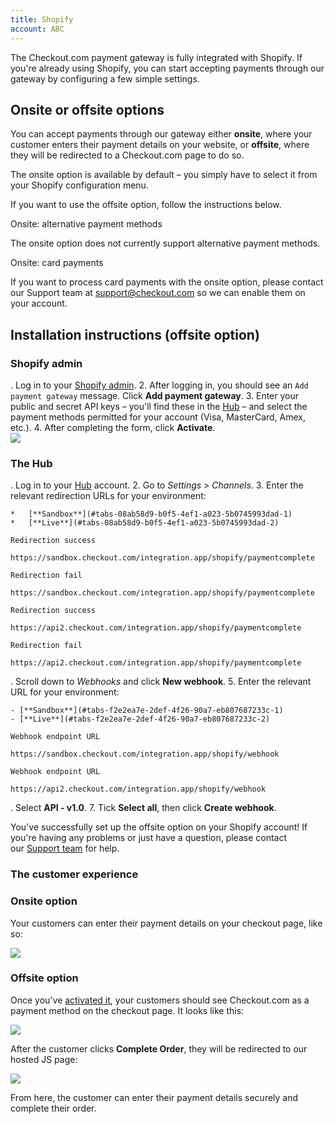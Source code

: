 ```yaml
---
title: Shopify
account: ABC
---
```


The Checkout.com payment gateway is fully integrated with Shopify. If you're already using Shopify, you can start accepting payments through our gateway by configuring a few simple settings.

## Onsite or offsite options

You can accept payments through our gateway either **onsite**, where your customer enters their payment details on your website, or **offsite**, where they will be redirected to a Checkout.com page to do so.

The onsite option is available by default – you simply have to select it from your Shopify configuration menu.

If you want to use the offsite option, follow the instructions below.

Onsite: alternative payment methods

The onsite option does not currently support alternative payment methods.

Onsite: card payments

If you want to process card payments with the onsite option, please contact our Support team at [support@checkout.com](mailto:support@checkout.com) so we can enable them on your account.

## Installation instructions (offsite option)

### Shopify admin

. Log in to your [Shopify admin](https://www.shopify.com/login?redirect=authorize_gateway%2F1031113). 2. After logging in, you should see an `Add payment gateway` message. Click **Add payment gateway**. 3. Enter your public and secret API keys – you'll find these in the [Hub](https://hub.checkout.com/) – and select the payment methods permitted for your account (Visa, MasterCard, Amex, etc.). 4. After completing the form, click **Activate**.  
 ![](/download/attachments/5931126/shopify_offsite.png?version=1&modificationDate=1587549197562&api=v2)

### The Hub

. Log in to your [Hub](https://hub.checkout.com/) account. 2. Go to _Settings_ > *Channels*. 3. Enter the relevant redirection URLs for your environment:

    *   [**Sandbox**](#tabs-08ab58d9-b0f5-4ef1-a023-5b0745993dad-1)
    *   [**Live**](#tabs-08ab58d9-b0f5-4ef1-a023-5b0745993dad-2)

    Redirection success

    https://sandbox.checkout.com/integration.app/shopify/paymentcomplete

    Redirection fail

    https://sandbox.checkout.com/integration.app/shopify/paymentcomplete

    Redirection success

    https://api2.checkout.com/integration.app/shopify/paymentcomplete

    Redirection fail

    https://api2.checkout.com/integration.app/shopify/paymentcomplete

. Scroll down to *Webhooks* and click **New webhook**. 5. Enter the relevant URL for your environment:

    - [**Sandbox**](#tabs-f2e2ea7e-2def-4f26-90a7-eb807687233c-1)
    - [**Live**](#tabs-f2e2ea7e-2def-4f26-90a7-eb807687233c-2)

    Webhook endpoint URL

    https://sandbox.checkout.com/integration.app/shopify/webhook

    Webhook endpoint URL

    https://api2.checkout.com/integration.app/shopify/webhook

. Select **API - v1.0**. 7. Tick **Select all**, then click **Create webhook**.

You've successfully set up the offsite option on your Shopify account! If you're having any problems or just have a question, please contact our [Support team](mailto:support@checkout.com) for help.

### The customer experience

### Onsite option

Your customers can enter their payment details on your checkout page, like so:

![](/download/attachments/5931126/shopify_onsite.png?version=1&modificationDate=1587549377219&api=v2)

### Offsite option

Once you've [activated it](#Shopify-activate), your customers should see Checkout.com as a payment method on the checkout page. It looks like this:

![](/download/attachments/5931126/shopify_offsite_checkout.png?version=1&modificationDate=1587553246669&api=v2)

After the customer clicks **Complete Order**, they will be redirected to our hosted JS page:

![](/download/attachments/5931126/shopify_offsite_complete_order.png?version=1&modificationDate=1587553321732&api=v2)

From here, the customer can enter their payment details securely and complete their order.
